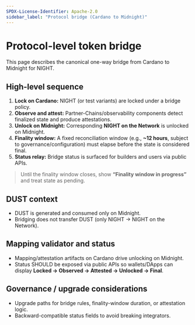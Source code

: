 ```yaml
---
SPDX-License-Identifier: Apache-2.0
sidebar_label: "Protocol bridge (Cardano to Midnight)"
---
```


# Protocol-level token bridge

This page describes the canonical one-way bridge from Cardano to Midnight for NIGHT.

## High-level sequence

1. **Lock on Cardano:** NIGHT (or test variants) are locked under a bridge policy.
2. **Observe and attest:** Partner-Chains/observability components detect finalized state and produce attestations.
3. **Unlock on Midnight:** Corresponding **NIGHT on the Network** is unlocked on Midnight.
4. **Finality window:** A fixed reconciliation window (e.g., **~12 hours**, subject to governance/configuration) must elapse before the state is considered final.
5. **Status relay:** Bridge status is surfaced for builders and users via public APIs.

> Until the finality window closes, show **“Finality window in progress”** and treat state as pending.

## DUST context

- DUST is generated and consumed only on Midnight.
- Bridging does not transfer DUST (only NIGHT → NIGHT on the Network).

## Mapping validator and status

- Mapping/attestation artifacts on Cardano drive unlocking on Midnight.
- Status SHOULD be exposed via public APIs so wallets/DApps can display **Locked → Observed → Attested → Unlocked → Final**.

## Governance / upgrade considerations

- Upgrade paths for bridge rules, finality-window duration, or attestation logic.
- Backward-compatible status fields to avoid breaking integrators.

